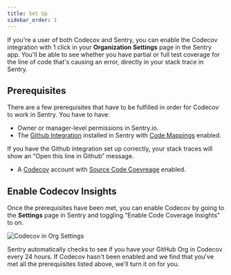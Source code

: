 ```yaml
---
title: Set Up
sidebar_order: 1
---
```



If you're a user of both Codecov and Sentry, you can enable the Codecov integration with 1 click in your **Organization Settings** page in the Sentry app. You'll be able to see whether you have partial or full test coverage for the line of code that's causing an error, directly in your stack trace in Sentry.

## Prerequisites

There are a few prerequisites that have to be fulfilled in order for Codecov to work in Sentry. You have to have:

- Owner or manager-level permissions in Sentry.io.
- The [Github Integration](/product/integrations/source-code-mgmt/github/) installed in Sentry with [Code Mappings](/product/integrations/source-code-mgmt/github/#stack-trace-linking) enabled.
<Note>
    If you have the Github integration set up correctly, your stack traces will show an “Open this line in Github” message.
</Note>

- A [Codecov](https://about.codecov.io/) account with [Source Code Coevreage](https://about.codecov.io/product/feature/source-code-coverage/) enabled.

## Enable Codecov Insights

Once the prerequisites have been met, you can enable Codecov by going to the **Settings** page in Sentry and toggling “Enable Code Coverage Insights” to on.

![Codecov in Org Settings](codecov-setup-in-ui.png)


<Note>
Sentry automatically checks to see if you have your GitHub Org in Codecov every 24 hours. If Codecov hasn't been enabled and we find that you've met all the prerequisites listed above, we'll turn it on for you.
</Note>
